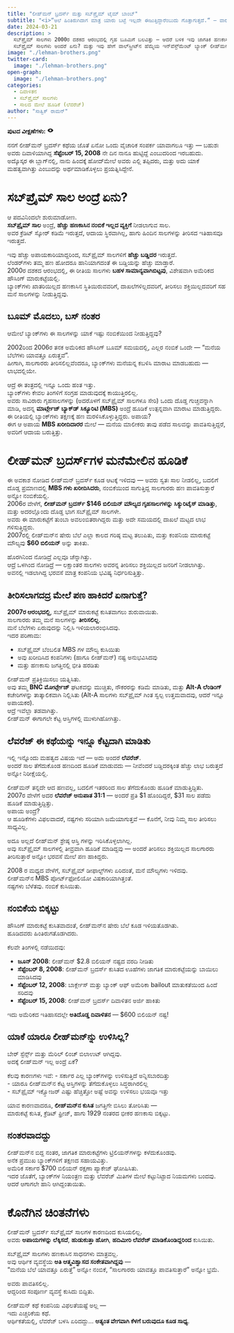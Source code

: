```yaml
---
title: "ಲೀಹ್‌ಮನ್ ಬ್ರದರ್ಸ್ ಮತ್ತು ಸಬ್‌ಪ್ರೈಮ್ ಟೈಮ್ ಬಾಂಬ್"
subtitle: "<i>“ಅಲೆ ಹಿಂತಿರುಗಿದಾಗ ಮಾತ್ರ ಯಾರು ಬಟ್ಟೆ ಇಲ್ಲದೇ ಈಜುತ್ತಿದ್ದಾರೆಂಬುದು ಗೊತ್ತಾಗುತ್ತದೆ.“ — ವಾರೆನ್ ಬಫೆಟ್ </i>"
date: 2024-03-21
description: >
  ಸಬ್‌ಪ್ರೈಮ್ ಸಾಲಗಳು 2000ರ ದಶಕದ ಆರಂಭದಲ್ಲಿ ಗೃಹ ಬೂಮಿಗೆ ಬಲವಿತ್ತು — ಆದರೆ ಬಳಿಕ ಇವು ಜಾಗತಿಕ ಹಣಕಾಸು ವ್ಯವಸ್ಥೆ ಬೇಸುಗೊಳಿಸಿತು.  
  ಸಬ್‌ಪ್ರೈಮ್ ಸಾಲಗಳು ಅಂದರೆ ಏನು? ಮತ್ತು ಇವು ಹೇಗೆ ವಾಲ್‌ಸ್ಟ್ರೀಟ್‌ನ ಹೆಮ್ಮೆಯ ಇನ್‌ವೆಸ್ಟ್‌ಮೆಂಟ್ ಬ್ಯಾಂಕ್ ಲೀಹ್‌ಮನ್ ಬ್ರದರ್ಸ್ ಅನ್ನು ಕುಸಿತಕ್ಕೆ ತಂದವು?
image: "./lehman-brothers.png"
twitter-card:
  image: "./lehman-brothers.png"
open-graph:
  image: "./lehman-brothers.png"
categories:
  - ದಿವಾಳಿತನ
  - ಸಬ್‌ಪ್ರೈಮ್ ಸಾಲಗಳು
  - ಸಾಲದ ಮೇಲೆ ಹೂಡಿಕೆ (ಲೆವರೆಜ್)
author: "ಸಾತ್ವಿಕ್ ರಾಮನ್"
---
```


<p><b>ಪುಟದ ವೀಕ್ಷಣೆಗಳು:</b> <svg xmlns="http://www.w3.org/2000/svg" width="1em" height="1em" viewBox="0 0 256 256"><path fill="currentColor" d="M247.31 124.76c-.35-.79-8.82-19.58-27.65-38.41C194.57 61.26 162.88 48 128 48S61.43 61.26 36.34 86.35C17.51 105.18 9 124 8.69 124.76a8 8 0 0 0 0 6.5c.35.79 8.82 19.57 27.65 38.4C61.43 194.74 93.12 208 128 208s66.57-13.26 91.66-38.34c18.83-18.83 27.3-37.61 27.65-38.4a8 8 0 0 0 0-6.5M128 168a40 40 0 1 1 40-40a40 40 0 0 1-40 40"/></svg> <span class="waline-pageview-count"></i><p>

ನನಗೆ ಲೀಹ್‌ಮನ್ ಬ್ರದರ್ಸ್ ಕಥೆಯ ಜೊತೆ ಏನೋ ಒಂದು ವೈಚಾರಿಕ ಸಂಪರ್ಕ ಯಾವಾಗಲೂ ಇತ್ತು — ಬಹುಶಃ ಅವರು ದಿವಾಳಿಯಾಗಿದ್ದ **ಸೆಪ್ಟೆಂಬರ್ 15, 2008** ನೇ ದಿನ ನಾನೂ ಹುಟ್ಟಿದ್ದೆ ಎಂಬುದರಿಂದ ಇರಬಹುದು.  
ಅದ್ಕೊಸ್ಕರ ಈ ಬ್ಲಾಗ್‌ನಲ್ಲಿ, ನಾನು ಹಿಂದಕ್ಕೆ ಹೋದ್‌ಮೇಲೆ ಅವರು ಎಲ್ಲಿ ತಪ್ಪಿದರು, ಮತ್ತು ಅದು ಯಾಕೆ ಮಹತ್ವವಾಗಿತ್ತು ಎಂಬುದನ್ನು ಅರ್ಥಮಾಡಿಕೊಳ್ಳಲು ಪ್ರಯತ್ನಿಸಿದ್ದೇನೆ.

# ಸಬ್‌ಪ್ರೈಮ್ ಸಾಲ ಅಂದ್ರೆ ಏನು?
ಆ ಪದವಿನಿಂದಲೇ ಶುರುಮಾಡೋಣ.  
**ಸಬ್‌ಪ್ರೈಮ್ ಸಾಲ** ಅಂದ್ರೆ, **ಹೆಚ್ಚು ಹಣಕಾಸಿನ ನಂಬಿಕೆ ಇಲ್ಲದ ವ್ಯಕ್ತಿಗೆ** ನೀಡಲಾಗುವ ಸಾಲ.  
ಅವರ ಕ್ರೆಡಿಟ್ ಸ್ಕೋರ್ ಕಡಿಮೆ ಇರುತ್ತದೆ, ಆದಾಯ ಸ್ಥಿರವಾಗಿಲ್ಲ, ಹಾಗು ಹಿಂದಿನ ಸಾಲಗಳನ್ನು ತೀರಿಸದ ಇತಿಹಾಸವೂ ಇರುತ್ತದೆ.

ಇವು ಹೆಚ್ಚು ಅಪಾಯಕಾರಿಯಾದ್ದರಿಂದ, ಸಬ್‌ಪ್ರೈಮ್ ಸಾಲಗಳಿಗೆ **ಹೆಚ್ಚು ಬಡ್ಡಿದರ** ಇರುತ್ತದೆ.  
ಲೆಂಡರ್‌ಗಳು ತಮ್ಮ ಹಣ ಹೋದರೂ ಹಾನಿಯಾಗದಂತೆ ಈ ಬಡ್ಡಿಯನ್ನು ಹೆಚ್ಚು ಮಾಡ್ತಾರೆ.  
2000ರ ದಶಕದ ಆರಂಭದಲ್ಲಿ, ಈ ರೀತಿಯ ಸಾಲಗಳು **ಬಹಳ ಸಾಮಾನ್ಯವಾಗಿಬಿಟ್ಟವು**, ವಿಶೇಷವಾಗಿ ಅಮೆರಿಕದ ಹೌಸಿಂಗ್ ಮಾರುಕಟ್ಟೆಯಲ್ಲಿ.  
ಬ್ಯಾಂಕ್‌ಗಳು ಖಾತರಿಯಿಲ್ಲದ ಹಣಕಾಸಿನ ಸ್ಥಿತಿಯಿರುವವರಿಗೆ, ದಾಖಲೆಗಳಿಲ್ಲದವರಿಗೆ, ತೀರಿಸಲು ಶಕ್ತಿಯಿಲ್ಲದವರಿಗೆ ಸಹ ಮನೆ ಸಾಲಗಳನ್ನು ನೀಡುತ್ತಿದ್ದವು.

## ಬೂಮ್ ಮೊದಲು, ಬಸ್ ನಂತರ
ಆಮೇಲೆ ಬ್ಯಾಂಕ್‌ಗಳು ಈ ಸಾಲಗಳನ್ನು ಯಾಕೆ ಇಷ್ಟು ನಂಬಿಕೆಯಿಂದ ನೀಡುತ್ತಿದ್ದವು?

2002ರಿಂದ 2006ರ ತನಕ ಅಮೆರಿಕದ ಹೌಸಿಂಗ್ ಬೂಮ್ ಸಮಯದಲ್ಲಿ, ಎಲ್ಲರ ನಂಬಿಕೆ ಒಂದೇ — "ಮನೆಯ ಬೆಲೆಗಳು ಯಾವತ್ತೂ ಏರುತ್ತವೆ".  
ಹೀಗಾಗಿ, ಸಾಲಗಾರರು ತೀರಿಸಲಿಲ್ಲವೆಂದರೂ, ಬ್ಯಾಂಕ್‌ಗಳು ಮನೆಯನ್ನ ಕಬಳಿಸಿ ಮಾರಾಟ ಮಾಡಬಹುದು — ಲಾಭದಲ್ಲಿಯೇ.

ಆದ್ರೆ ಈ ತಂತ್ರದಲ್ಲಿ ಇನ್ನೂ ಒಂದು ಹಂತ ಇತ್ತು.  
ಬ್ಯಾಂಕ್‌ಗಳು ಕೇವಲ ತಿಂಗಳಿಗೆ ಸಂಗ್ರಹ ಮಾಡುವುದಕ್ಕೆ ಕಾಯುತ್ತಿರಲಿಲ್ಲ.  
ಅವರು ಸಾವಿರಾರು ಗೃಹಸಾಲಗಳನ್ನು (ಅದರೊಳಗೆ ಸಬ್‌ಪ್ರೈಮ್ ಸಾಲಗಳೂ ಸೇರಿ) ಒಂದು ದೊಡ್ಡ ಗುಚ್ಚವನ್ನಾಗಿ ಮಾಡಿ, ಅದನ್ನ **ಮಾರ್ಟ್ಗೇಜ್ ಬ್ಯಾಕ್‌ಡ್ ಸಿಕ್ಯೂರಿಟಿ (MBS)** ಅಂದ್ರೆ ಹೂಡಿಕೆ ಉತ್ಪನ್ನವಾಗಿ ಮಾರಾಟ ಮಾಡುತ್ತಿದ್ದರು.  
ಈ ರೀತಿಯಲ್ಲಿ ಬ್ಯಾಂಕ್‌ಗಳು ತಕ್ಷಣಕ್ಕೆ ಹಣ ಮರಳಿಸಿಕೊಳ್ಳುತ್ತಿದ್ದರು. ಅಪಾಯ?  
ಈಗ ಆ ಅಪಾಯ **MBS ಖರೀದಿದಾರರ** ಮೇಲೆ — ಮನೆಯ ಮಾಲೀಕರು ತಾವು ಪಡೆದ ಸಾಲವನ್ನು ಪಾವತಿಸುತ್ತಿದ್ದರೆ, ಅವರಿಗೆ ಆದಾಯ ಬರುತ್ತಿತ್ತು.

# ಲೀಹ್‌ಮನ್ ಬ್ರದರ್ಸ್‌ಗಳ ಮನೆಮೇಲಿನ ಹೂಡಿಕೆ
ಈ ಅವಕಾಶ ನೋಡಿದ ಲೀಹ್‌ಮನ್ ಬ್ರದರ್ಸ್ ಕೂಡ ಆಟಕ್ಕೆ ಇಳಿದವು — ಅವರು ಸ್ವತಃ ಸಾಲ ನೀಡಲಿಲ್ಲ, ಬದಲಿಗೆ ದೊಡ್ಡ ಪ್ರಮಾಣದಲ್ಲಿ **MBS ಗಳು ಖರೀದಿಸಿದರು**, ನಂಬಿಕೆಯಿಂದ ಸಾಗುತ್ತಿದ್ದ ಸಾಲಗಾರರು ಹಣ ಪಾವತಿಸುತ್ತಾರೆ ಅನ್ನೋ ನಂಬಿಕೆಯಲ್ಲಿ.  
2006ರ ವೇಳೆಗೆ, **ಲೀಹ್‌ಮನ್ ಬ್ರದರ್ಸ್ $146 ಬಿಲಿಯನ್ ಮೌಲ್ಯದ ಗೃಹಸಾಲಗಳನ್ನು ಸಿಕ್ಯುರಿಟೈಸ್ ಮಾಡಿತ್ತು**, ಮತ್ತು ಅದರಲ್ಲೊಂದು ದೊಡ್ಡ ಭಾಗ ಸಬ್‌ಪ್ರೈಮ್ ಸಾಲಗಳೇ.  
ಅವರು ಈ ಮಾರುಕಟ್ಟೆಗೆ ತುಂಬಾ ಅವಲಂಬಿತರಾಗಿದ್ದರು ಮತ್ತು ಅದೇ ಸಮಯದಲ್ಲಿ ದಾಖಲೆ ಮಟ್ಟದ ಲಾಭ ಗಳಿಸುತ್ತಿದ್ದರು.  
2007ರಲ್ಲಿ ಲೀಹ್‌ಮನ್‌ನ ಷೇರು ಬೆಲೆ ಎಲ್ಲಾ ಕಾಲದ ಗರಿಷ್ಠ ಮಟ್ಟ ತಲುಪಿತು, ಮತ್ತು ಕಂಪನಿಯ ಮಾರುಕಟ್ಟೆ ಮೌಲ್ಯವು **$60 ಬಿಲಿಯನ್** ಅನ್ನು ತಾಕಿತು.

ಹೊರಗಿನಿಂದ ನೋಡಿದ್ರೆ ಎಲ್ಲವೂ ಚೆನ್ನಾಗಿತ್ತು.  
ಆದ್ರೆ ಒಳಗಿಂದ ನೋಡಿದ್ರೆ — ಲಕ್ಷಾಂತರ ಸಾಲಗಳು ಅವರನ್ನ ತೀರಿಸಲು ಶಕ್ತಿಯಿಲ್ಲದ ಜನರಿಗೆ ನೀಡಲಾಗಿತ್ತು.  
ಅವನಲ್ಲಿ ಇಡಲಾಗಿದ್ದ ಭರವಸೆ ಮಾತ್ರ ಕಂಪನಿಯ ಭವಿಷ್ಯ ನಿರ್ಧರಿಸುತ್ತಿತ್ತು.

## ತೀರಿಸಲಾಗದದ್ರ ಮೇಲೆ ಪಣ ಹಾಕಿದರೆ ಏನಾಗುತ್ತೆ?
**2007ರ ಆರಂಭದಲ್ಲಿ**, ಸಬ್‌ಪ್ರೈಮ್ ಮಾರುಕಟ್ಟೆ ಕುಸಿತವಾಗಲು ಶುರುವಾಯಿತು.  
ಸಾಲಗಾರರು ತಮ್ಮ ಮನೆ ಸಾಲಗಳನ್ನು **ತೀರಿಸಲಿಲ್ಲ**.  
ಮನೆ ಬೆಲೆಗಳು ಏರುವುದನ್ನು ನಿಲ್ಲಿಸಿ ಇಳಿಯಲಾರಂಭಿಸಿದವು.  
ಇದರ ಪರಿಣಾಮ:  

* ಸಬ್‌ಪ್ರೈಮ್ ಬೆಂಬಲಿತ MBS ಗಳ ಮೌಲ್ಯ ಕುಸಿಯಿತು  
* ಅವು ಖರೀದಿಸಿದ ಕಂಪನಿಗಳು (ಹಾಗೂ ಲೀಹ್‌ಮನ್) ನಷ್ಟ ಅನುಭವಿಸಿದವು  
* ಮತ್ತು ಹಣಕಾಸು ಜಗತ್ತಿನಲ್ಲಿ ಭೀತಿ ಹರಡಿತು

ಲೀಹ್‌ಮನ್ ಪ್ರತಿಕ್ರಿಯಿಸಲು ಯತ್ನಿಸಿತು.  
ಅವು ತಮ್ಮ **BNC ಮೋರ್ಟ್ಗೇಜ್** ಘಟಕವನ್ನು ಮುಚ್ಚಿತು, ನೌಕರರನ್ನು ಕಡಿಮೆ ಮಾಡಿತು, ಮತ್ತು **Alt-A ಲೆಂಡಿಂಗ್** ಕಚೇರಿಗಳನ್ನು ತಾತ್ಕಾಲಿಕವಾಗಿ ನಿಲ್ಲಿಸಿತು (Alt-A ಸಾಲಗಳು ಸಬ್‌ಪ್ರೈಮ್ ಗಿಂತ ಸ್ವಲ್ಪ ಉತ್ತಮವಾದವು, ಆದರೆ ಇನ್ನೂ ಅಪಾಯಕರ).  
ಆದ್ರೆ ಇವೆಲ್ಲಾ ತಡವಾಗಿತ್ತು.  
ಲೀಹ್‌ಮನ್ ಈಗಾಗಲೇ ಕೆಟ್ಟ ಆಸ್ತಿ‌ಗಳಲ್ಲಿ ಮುಳುಗಿಹೋಗಿತ್ತು.

## ಲೆವರೆಜ್ ಈ ಕಥೆಯನ್ನು ಇನ್ನೂ ಕೆಟ್ಟದಾಗಿ ಮಾಡಿತು
ಇಲ್ಲಿ ಇನ್ನೊಂದು ಮಹತ್ವದ ವಿಷಯ ಇದೆ — ಅದು ಅಂದರೆ **ಲೆವರೆಜ್**.  
ಅಂದರೆ ಸಾಲ ತೆಗೆದುಕೊಂಡ ಹಣದಿಂದ ಹೂಡಿಕೆ ಮಾಡುವದು — ನೀವೆಂದರೆ ಬಡ್ಡಿದರಕ್ಕಿಂತ ಹೆಚ್ಚು ಲಾಭ ಬರುತ್ತದೆ ಅನ್ನೋ ನಿರೀಕ್ಷೆಯಲ್ಲಿ.

ಲೀಹ್‌ಮನ್ ತನ್ನದೇ ಆದ ಹಣವಲ್ಲ, ಬದಲಿಗೆ ಇತರರಿಂದ ಸಾಲ ತೆಗೆದುಕೊಂಡು ಹೂಡಿಕೆ ಮಾಡುತ್ತಿದ್ದಿತು.  
2007ರ ವೇಳೆಗೆ ಅದರ **ಲೆವರೆಜ್ ಅನುಪಾತ 31:1** — ಅಂದರೆ ಪ್ರತಿ $1 ಹೊಂದಿದ್ದರೆ, $31 ಸಾಲ ಪಡೆದು ಹೂಡಿಕೆ ಮಾಡುತ್ತಿದ್ದಿತ್ತು.  
ಅಪಾಯ ಅಂದ್ರೆ?  
ಆ ಹೂಡಿಕೆಗಳು ವಿಫಲವಾದರೆ, ನಷ್ಟಗಳು ಸರಿಯಾಗಿ ಜಮೆಯಾಗುತ್ತವೆ — ಕೊನೆಗೆ, ನೀವು ನಿಮ್ಮ ಸಾಲ ತೀರಿಸಲು ಸಾಧ್ಯವಿಲ್ಲ.

ಅದೂ ಅಲ್ಲದೆ ಲೀಹ್‌ಮನ್ ಶ್ರೇಷ್ಠ ಆಸ್ತಿ ಗಳನ್ನು ಇರಿಸಿಕೊಳ್ಳಲಾಗಿಲ್ಲ.  
ಅವು ಸಬ್‌ಪ್ರೈಮ್ ಸಾಲಗಳಲ್ಲಿ ತೀವ್ರವಾಗಿ ಹೂಡಿಕೆ ಮಾಡಿದ್ದವು — ಅಂದರೆ ತೀರಿಸಲು ಶಕ್ತಿಯಿಲ್ಲದ ಸಾಲಗಾರರು ತೀರಿಸುತ್ತಾರೆ ಅನ್ನೋ ಭರವಸೆ ಮೇಲೆ ಪಣ ಹಾಕಿದ್ದರು.

2008 ರ ಮಧ್ಯದ ವೇಳೆಗೆ, ಸಬ್‌ಪ್ರೈಮ್ ಡೀಫಾಲ್ಟ್‌ಗಳು ಏರಿದಂತೆ, ಮನೆ ಮೌಲ್ಯಗಳು ಇಳಿದವು.  
ಲೀಹ್‌ಮನ್‌ನ MBS ಪೋರ್ಟ್‌ಫೋಲಿಯೋ ವಿಷಕಾರಿಯಾಗಿತ್ತಂತೆ.  
ನಷ್ಟಗಳು ಬೆಳೆತವು. ನಂಬಿಕೆ ಕುಸಿಯಿತು.

## ನಂಬಿಕೆಯ ಬಿಕ್ಕಟ್ಟು
ಹೌಸಿಂಗ್ ಮಾರುಕಟ್ಟೆ ಕುಸಿತವಾದಂತೆ, ಲೀಹ್‌ಮನ್‌ನ ಷೇರು ಬೆಲೆ ಕೂಡ ಇಳಿಯತೊಡಗಿತು.  
ಹೂಡಿದವರು ಹಿಂತಿರುಗತೊಡಗಿದರು.

ಕೆಲವೇ ತಿಂಗಳಲ್ಲಿ ನಡೆಯಿದವು:

* **ಜೂನ್ 2008**: ಲೀಹ್‌ಮನ್ $2.8 ಬಿಲಿಯನ್ ನಷ್ಟದ ವರದಿ ನೀಡಿತು  
* **ಸೆಪ್ಟೆಂಬರ್ 8, 2008**: ಲೀಹ್‌ಮನ್ ಬ್ರದರ್ಸ್ ಕುಸಿತದ ಊಹೆಗಳು ಜಾಗತಿಕ ಮಾರುಕಟ್ಟೆಯನ್ನು ಬಾಯಿಲು ಮಾಡಿಸಿದವು  
* **ಸೆಪ್ಟೆಂಬರ್ 12, 2008**: ಬಾರ್ಕ್ಲೇಸ್ ಮತ್ತು ಬ್ಯಾಂಕ್ ಆಫ್ ಅಮೆರಿಕಾ bailout ಮಾತುಕತೆಯಿಂದ ಹಿಂದೆ ಸರಿದವು  
* **ಸೆಪ್ಟೆಂಬರ್ 15, 2008**: ಲೀಹ್‌ಮನ್ ಬ್ರದರ್ಸ್ ದಿವಾಳಿತನ ಅರ್ಜಿ ಹಾಕಿತು

ಇದು ಅಮೆರಿಕದ ಇತಿಹಾಸದಲ್ಲೇ **ಅತಿದೊಡ್ಡ ದಿವಾಳಿತನ** — $600 ಬಿಲಿಯನ್ ನಷ್ಟ!

## ಯಾಕೆ ಯಾರೂ ಲೀಹ್‌ಮನ್‌ನ್ನು ಉಳಿಸಿಲ್ಲ?
ಬೇರ್ ಸ್ಟೆರ್ನ್ಸ್ ಮತ್ತು ಮೆರಿಲ್ ಲಿಂಚ್ ಬಿಲಾಉಟ್ ಆಗಿದ್ದವು.  
ಅದಕ್ಕೆ ಲೀಹ್‌ಮನ್ ಇಲ್ಲ ಅಂದ್ರೆ ಏಕೆ?

ಕೆಲವು ಕಾರಣಗಳು ಇವೆ:
- ಸರ್ಕಾರ ಎಲ್ಲ ಬ್ಯಾಂಕ್‌ಗಳನ್ನು ಉಳಿಸುತ್ತಿದೆ ಅನ್ನಿಸಬಾರದಿತ್ತು  
- ಯಾರೂ ಲೀಹ್‌ಮನ್‌ನ ಕೆಟ್ಟ ಆಸ್ತಿಗಳನ್ನು ತೆಗೆದುಕೊಳ್ಳಲು ಸಿದ್ಧರಾಗಿರಲಿಲ್ಲ  
- ಸಬ್‌ಪ್ರೈಮ್ ಇಕ್ಸ್ಪೋಜರ್ ಎಷ್ಟು ಹೆಚ್ಚಿತ್ತೋ ಅಷ್ಟೆ ಅವನ್ನು ಉಳಿಸಲು ಭಯವೂ ಇತ್ತು  

ಯಾವ ಕಾರಣವಾದರೂ, **ಲೀಹ್‌ಮನ್‌ನ ಕುಸಿತ** ಜಗತ್ತಿಗೇ ಬಿಸಿಲು ತೋರಿಸಿತು —  
ಮಾರುಕಟ್ಟೆ ಕುಸಿತ, ಕ್ರೆಡಿಟ್ ಫ್ರೀಜ್, ಹಾಗು 1929 ನಂತರದ ಭೀಕರ ಹಣಕಾಸು ಬಿಕ್ಕಟ್ಟು.

## ನಂತರವಾದದ್ದು
ಲೀಹ್‌ಮನ್‌ನ ಬಿದ್ದ ನಂತರ, ಜಾಗತಿಕ ಮಾರುಕಟ್ಟೆಗಳು ಟ್ರಿಲಿಯನ್‌ಗಳನ್ನು ಕಳೆದುಕೊಂಡವು.  
ಅನೆಕ ಪ್ರಮುಖ ಬ್ಯಾಂಕ್‌ಗಳಿಗೆ ತಕ್ಷಣದ ಸಹಾಯವಿತ್ತು.  
ಅಮೆರಿಕ ಸರ್ಕಾರ $700 ಬಿಲಿಯನ್ ರಕ್ಷಣಾ ಪ್ಯಾಕೇಜ್ ಘೋಷಿಸಿತು.  
ಇದರ ಜೊತೆಗೆ, ಬ್ಯಾಂಕ್‌ಗಳ ನಿಯಂತ್ರಣ ಮತ್ತು ಲೆವರೆಜ್ ಮಿತಿಗಳ ಮೇಲೆ ಕಟ್ಟುನಿಟ್ಟಾದ ನಿಯಮಗಳು ಬಂದವು.  
ಆದರೆ ಆಗಾಗಲೇ ಹಾನಿ ಆಗಿದ್ದಂತಾಯಿತು.

# ಕೊನೆಗಿನ ಚಿಂತನೆಗಳು
ಲೀಹ್‌ಮನ್ ಬ್ರದರ್ಸ್ ಸಬ್‌ಪ್ರೈಮ್ ಸಾಲಗಳ ಕಾರಣದಿಂದ ಕುಸಿಯಲಿಲ್ಲ.  
ಅವರು **ಅಪಾಯಗಳನ್ನು ಲೆಕ್ಕಿಸದೆ**, **ಹುಡುಕುತ್ತಾ ಹೋಗಿ**, **ಹದಿಮೀರಿ ಲೆವರೆಜ್ ಮಾಡಿಕೊಂಡಿದ್ದರಿಂದ** ಕುಸಿಯಿತು.  

ಸಬ್‌ಪ್ರೈಮ್ ಸಾಲಗಳು ಹಣಕಾಸಿನ ಸಾಧನಗಳು ಮಾತ್ರವಲ್ಲ.  
ಅವು ಆರ್ಥಿಕ ವ್ಯವಸ್ಥೆಯ **ಅತಿ ಆತ್ಮವಿಶ್ವಾಸದ ಸಂಕೇತವಾಗಿದ್ದವು** —  
"ಮನೆಯ ಬೆಲೆ ಯಾವತ್ತೂ ಏರುತ್ತೆ" ಅನ್ನೋ ನಂಬಿಕೆ, "ಸಾಲಗಾರರು ಯಾವತ್ತೂ ಪಾವತಿಸುತ್ತಾರೆ" ಅನ್ನೋ ಭ್ರಮೆ.

ಅವರು ಪಾವತಿಸಲಿಲ್ಲ.  
ಆದ್ದರಿಂದ ಸಂಪೂರ್ಣ ವ್ಯವಸ್ಥೆ ಕುಸಿದು ಬಿದ್ದಿತು.

ಲೀಹ್‌ಮನ್ ಕಥೆ ಕಂಪನಿಯ ವಿಫಲತೆಯಷ್ಟೆ ಅಲ್ಲ —  
ಇದು ಎಚ್ಚರಿಕೆಯ ಕಥೆ.  
ಆರ್ಥಿಕತೆಯಲ್ಲಿ, ಲೆವರೆಜ್ ಬಳಸಿ ಏರಿದದ್ದು... **ಅತ್ಯಂತ ವೇಗವಾಗಿ ಕೆಳಗೆ ಬರುವುದೂ ಕೂಡ ಸಾಧ್ಯ**.

